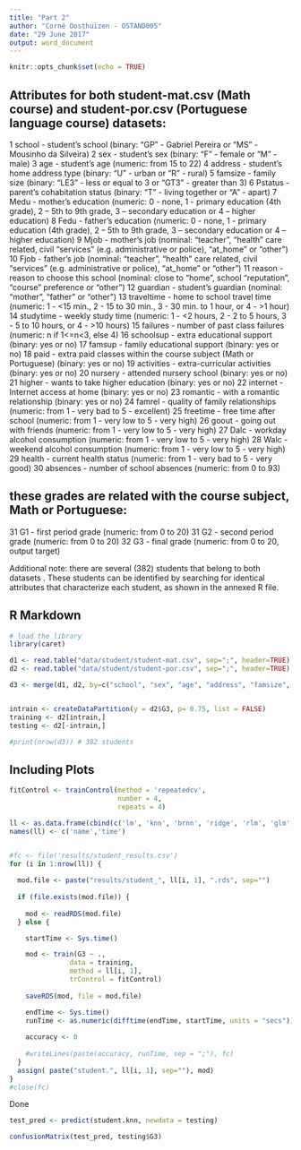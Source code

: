 ```yaml
---
title: "Part 2"
author: "Corné Oosthuizen - OSTAND005"
date: "29 June 2017"
output: word_document
---
```


```r
knitr::opts_chunk$set(echo = TRUE)
```

## Attributes for both student-mat.csv (Math course) and student-por.csv (Portuguese language course) datasets:
1 school - student's school (binary: "GP" - Gabriel Pereira or "MS" - Mousinho da Silveira)
2 sex - student's sex (binary: "F" - female or "M" - male)
3 age - student's age (numeric: from 15 to 22)
4 address - student's home address type (binary: "U" - urban or "R" - rural)
5 famsize - family size (binary: "LE3" - less or equal to 3 or "GT3" - greater than 3)
6 Pstatus - parent's cohabitation status (binary: "T" - living together or "A" - apart)
7 Medu - mother's education (numeric: 0 - none,  1 - primary education (4th grade), 2 – 5th to 9th grade, 3 – secondary education or 4 – higher education)
8 Fedu - father's education (numeric: 0 - none,  1 - primary education (4th grade), 2 – 5th to 9th grade, 3 – secondary education or 4 – higher education)
9 Mjob - mother's job (nominal: "teacher", "health" care related, civil "services" (e.g. administrative or police), "at_home" or "other")
10 Fjob - father's job (nominal: "teacher", "health" care related, civil "services" (e.g. administrative or police), "at_home" or "other")
11 reason - reason to choose this school (nominal: close to "home", school "reputation", "course" preference or "other")
12 guardian - student's guardian (nominal: "mother", "father" or "other")
13 traveltime - home to school travel time (numeric: 1 - <15 min., 2 - 15 to 30 min., 3 - 30 min. to 1 hour, or 4 - >1 hour)
14 studytime - weekly study time (numeric: 1 - <2 hours, 2 - 2 to 5 hours, 3 - 5 to 10 hours, or 4 - >10 hours)
15 failures - number of past class failures (numeric: n if 1<=n<3, else 4)
16 schoolsup - extra educational support (binary: yes or no)
17 famsup - family educational support (binary: yes or no)
18 paid - extra paid classes within the course subject (Math or Portuguese) (binary: yes or no)
19 activities - extra-curricular activities (binary: yes or no)
20 nursery - attended nursery school (binary: yes or no)
21 higher - wants to take higher education (binary: yes or no)
22 internet - Internet access at home (binary: yes or no)
23 romantic - with a romantic relationship (binary: yes or no)
24 famrel - quality of family relationships (numeric: from 1 - very bad to 5 - excellent)
25 freetime - free time after school (numeric: from 1 - very low to 5 - very high)
26 goout - going out with friends (numeric: from 1 - very low to 5 - very high)
27 Dalc - workday alcohol consumption (numeric: from 1 - very low to 5 - very high)
28 Walc - weekend alcohol consumption (numeric: from 1 - very low to 5 - very high)
29 health - current health status (numeric: from 1 - very bad to 5 - very good)
30 absences - number of school absences (numeric: from 0 to 93)

## these grades are related with the course subject, Math or Portuguese:
31 G1 - first period grade (numeric: from 0 to 20)
31 G2 - second period grade (numeric: from 0 to 20)
32 G3 - final grade (numeric: from 0 to 20, output target)

Additional note: there are several (382) students that belong to both datasets . 
These students can be identified by searching for identical attributes
that characterize each student, as shown in the annexed R file.


## R Markdown

```r

# load the library
library(caret)

d1 <- read.table("data/student/student-mat.csv", sep=";", header=TRUE)
d2 <- read.table("data/student/student-por.csv", sep=";", header=TRUE)

d3 <- merge(d1, d2, by=c("school", "sex", "age", "address", "famsize", "Pstatus", "Medu", "Fedu", "Mjob", "Fjob", "reason", "nursery", "internet"))


intrain <- createDataPartition(y = d2$G3, p= 0.75, list = FALSE)
training <- d2[intrain,]
testing <- d2[-intrain,]

#print(nrow(d3)) # 382 students
```

## Including Plots

```r

fitControl <- trainControl(method = 'repeatedcv',
                           number = 4,
                           repeats = 4)

ll <- as.data.frame(cbind(c('lm', 'knn', 'brnn', 'ridge', 'rlm', 'glm', 'lasso', 'rvmPoly', 'rf', 'glmboost','svmPoly'), 0))
names(ll) <- c('name','time')


#fc <- file('results/student_results.csv')
for (i in 1:nrow(ll)) {
  
  mod.file <- paste("results/student_", ll[i, 1], ".rds", sep="")
  
  if (file.exists(mod.file)) {
  
    mod <- readRDS(mod.file)
  } else {

    startTime <- Sys.time()

    mod <- train(G3 ~ ., 
               data = training,
               method = ll[i, 1],
               trControl = fitControl)
    
    saveRDS(mod, file = mod.file)

    endTime <- Sys.time()
    runTime <- as.numeric(difftime(endTime, startTime, units = "secs"))
    
    accuracy <- 0
    
    #writeLines(paste(accuracy, runTime, sep = ";"), fc)
  }
  assign( paste("student.", ll[i, 1], sep=""), mod)
}
#close(fc)
```

Done

```r

test_pred <- predict(student.knn, newdata = testing)

confusionMatrix(test_pred, testing$G3)
```